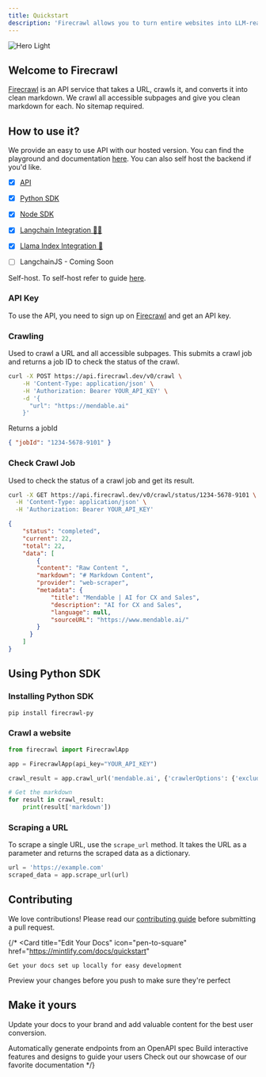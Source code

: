 ```yaml
---
title: Quickstart
description: 'Firecrawl allows you to turn entire websites into LLM-ready markdown'
---
```


<img
  className="block"
  src="/images/hero.png"
  alt="Hero Light"
/>

## Welcome to Firecrawl

[Firecrawl](https://firecrawl.dev?ref=github) is an API service that takes a URL, crawls it, and converts it into clean markdown. We crawl all accessible subpages and give you clean markdown for each. No sitemap required.

## How to use it?

We provide an easy to use API with our hosted version. You can find the playground and documentation [here](https://firecrawl.dev/playground). You can also self host the backend if you'd like. 

- [x] [API](https://docs.firecrawl.dev/api-reference/introduction)
- [x] [Python SDK](https://docs.firecrawl.dev/sdk/python)
- [X] [Node SDK](https://docs.firecrawl.dev/sdk/node)
- [x] [Langchain Integration 🦜🔗](https://docs.firecrawl.dev/sdk/langchain)
- [x] [Llama Index Integration 🦙](https://docs.firecrawl.dev/sdk/llamaindex)
- [ ] LangchainJS - Coming Soon


Self-host. To self-host refer to guide [here](https://github.com/mendableai/firecrawl/blob/main/SELF_HOST.md).

### API Key

To use the API, you need to sign up on [Firecrawl](https://firecrawl.dev) and get an API key.
 
### Crawling

Used to crawl a URL and all accessible subpages. This submits a crawl job and returns a job ID to check the status of the crawl.

```bash
curl -X POST https://api.firecrawl.dev/v0/crawl \
    -H 'Content-Type: application/json' \
    -H 'Authorization: Bearer YOUR_API_KEY' \
    -d '{
      "url": "https://mendable.ai"
    }'
```

Returns a jobId

```json
{ "jobId": "1234-5678-9101" }
```

### Check Crawl Job

Used to check the status of a crawl job and get its result.

```bash
curl -X GET https://api.firecrawl.dev/v0/crawl/status/1234-5678-9101 \
  -H 'Content-Type: application/json' \
  -H 'Authorization: Bearer YOUR_API_KEY'
```

```json
{
    "status": "completed",
    "current": 22,
    "total": 22,
    "data": [
        {
        "content": "Raw Content ",
        "markdown": "# Markdown Content",
        "provider": "web-scraper",
        "metadata": {
            "title": "Mendable | AI for CX and Sales",
            "description": "AI for CX and Sales",
            "language": null,
            "sourceURL": "https://www.mendable.ai/"
        }
      }
    ]
}
```

## Using Python SDK

### Installing Python SDK

```bash
pip install firecrawl-py
```

### Crawl a website

```python
from firecrawl import FirecrawlApp

app = FirecrawlApp(api_key="YOUR_API_KEY")

crawl_result = app.crawl_url('mendable.ai', {'crawlerOptions': {'excludes': ['blog/*']}})

# Get the markdown
for result in crawl_result:
    print(result['markdown'])
```

### Scraping a URL

To scrape a single URL, use the `scrape_url` method. It takes the URL as a parameter and returns the scraped data as a dictionary.

```python
url = 'https://example.com'
scraped_data = app.scrape_url(url)
```

## Contributing

We love contributions! Please read our [contributing guide](https://github.com/mendableai/firecrawl/blob/main/CONTRIBUTING.md) before submitting a pull request.

{/* <CardGroup cols={2}>
  <Card
    title="Edit Your Docs"
    icon="pen-to-square"
    href="https://mintlify.com/docs/quickstart"
  >
    Get your docs set up locally for easy development
  </Card>
  <Card
    title="Preview Changes"
    icon="image"
    href="https://mintlify.com/docs/development"
  >
    Preview your changes before you push to make sure they're perfect
  </Card>
</CardGroup>

## Make it yours

Update your docs to your brand and add valuable content for the best user conversion.

<CardGroup cols={2}>
  <Card
    title="
    icon="
    href="
  >
    
  </Card>
  <Card
    title="Reference APIs"
    icon="code"
    href="https://mintlify.com/docs/api-playground/openapi"
  >
    Automatically generate endpoints from an OpenAPI spec
  </Card>
  <Card
    title="Add Components"
    icon="screwdriver-wrench"
    href="https://mintlify.com/docs/components/accordion"
  >
    Build interactive features and designs to guide your users
  </Card>
  <Card
    title="Get Inspiration"
    icon="stars"
    href="https://mintlify.com/customers"
  >
    Check out our showcase of our favorite documentation
  </Card>
</CardGroup> */}
